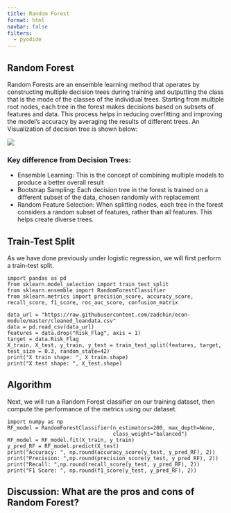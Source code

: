 ```yaml
---
title: Random Forest
format: html
navbar: false
filters:
  - pyodide
---
```


## Random Forest

Random Forests are an ensemble learning method that operates by constructing multiple decision trees during training and outputting the class that is the mode of the classes of the individual trees. Starting from multiple root nodes, each tree in the forest makes decisions based on subsets of features and data. This process helps in reducing overfitting and improving the model's accuracy by averaging the results of different trees. An Visualization of decision tree is shown below:

![](assets/img/randomforest.png)

### Key difference from Decision Trees:

- Ensemble Learning: This is the concept of combining multiple models to produce a better overall result
- Bootstrap Sampling: Each decision tree in the forest is trained on a different subset of the data, chosen randomly with replacement
- Random Feature Selection: When splitting nodes, each tree in the forest considers a random subset of features, rather than all features. This helps create diverse trees.


## Train-Test Split

As we have done previously under logistic regression, we will first perform a train-test split.

```pyodide-python
import pandas as pd
from sklearn.model_selection import train_test_split
from sklearn.ensemble import RandomForestClassifier
from sklearn.metrics import precision_score, accuracy_score, recall_score, f1_score, roc_auc_score, confusion_matrix

data_url = "https://raw.githubusercontent.com/zadchin/econ-module/master/cleaned_loandata.csv"
data = pd.read_csv(data_url)
features = data.drop("Risk_Flag", axis = 1) 
target = data.Risk_Flag 
X_train, X_test, y_train, y_test = train_test_split(features, target, test_size = 0.3, random_state=42)
print("X train shape: ", X_train.shape)
print("X test shape: ", X_test.shape)
```


## Algorithm

Next, we will run a Random Forest classifier on our training dataset, then compute the performance of the metrics using our dataset.

```pyodide-python
import numpy as np
RF_model = RandomForestClassifier(n_estimators=200, max_depth=None,
                                  class_weight="balanced")
RF_model = RF_model.fit(X_train, y_train)
y_pred_RF = RF_model.predict(X_test)
print("Accuracy: ", np.round(accuracy_score(y_test, y_pred_RF), 2))
print("Precision: ",np.round(precision_score(y_test, y_pred_RF), 2))
print("Recall: ",np.round(recall_score(y_test, y_pred_RF), 2))
print("F1 Score: ", np.round(f1_score(y_test, y_pred_RF), 2))
```

## Discussion: What are the pros and cons of Random Forest?



$\,$
